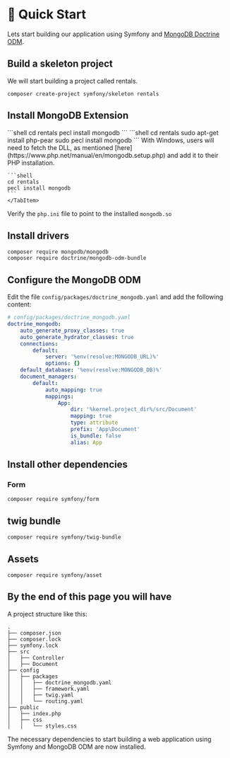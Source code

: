 
# 🏁 Quick Start 

Lets start building our application using Symfony and [MongoDB Doctrine ODM](https://www.doctrine-project.org/projects/mongodb-odm.html).

## Build a skeleton project

We will start building a project called rentals.

```shell
composer create-project symfony/skeleton rentals
```

## Install MongoDB Extension


<Tabs>
    <TabItem value="Mac">
    ```shell
    cd rentals
    pecl install mongodb
    ``` 
    </TabItem>
    <TabItem value="Linux">
    ```shell
    cd rentals
    sudo apt-get install php-pear
    sudo pecl install mongodb
    ```
    </TabItem>
    <TabItem value="Windows">
    With Windows, users will need to fetch the DLL, as mentioned [here](https://www.php.net/manual/en/mongodb.setup.php) and add it to their PHP installation.
   
    ```shell
    cd rentals
    pecl install mongodb
    ```
    </TabItem>
</Tabs>
   



Verify the `php.ini` file to point to the installed `mongodb.so`

## Install drivers

```shell
composer require mongodb/mongodb
composer require doctrine/mongodb-odm-bundle
```

## Configure the MongoDB ODM

Edit the file `config/packages/doctrine_mongodb.yaml` and add the following content:

```yaml
# config/packages/doctrine_mongodb.yaml
doctrine_mongodb:
    auto_generate_proxy_classes: true
    auto_generate_hydrator_classes: true
    connections:
        default:
            server: '%env(resolve:MONGODB_URL)%'
            options: {}
    default_database: '%env(resolve:MONGODB_DB)%'
    document_managers:
        default:
            auto_mapping: true
            mappings:
                App:
                    dir: '%kernel.project_dir%/src/Document'
                    mapping: true
                    type: attribute
                    prefix: 'App\Document'
                    is_bundle: false
                    alias: App


```


## Install other dependencies 

### Form

```shell
composer require symfony/form
```
## twig bundle
```shell
composer require symfony/twig-bundle
```

## Assets
```shell
composer require symfony/asset
```

## By the end of this page you will have

A project structure like this:
```
.
├── composer.json
├── composer.lock
├── symfony.lock
├── src
│   ├── Controller
│   ├── Document
├── config
│   ├── packages
│   │   ├── doctrine_mongodb.yaml
│   │   ├── framework.yaml
│   │   ├── twig.yaml
│   │   └── routing.yaml
├── public
│   ├── index.php
│   ├── css
│   │   └── styles.css
```
The necessary dependencies to start building a web application using Symfony and MongoDB ODM are now installed.
